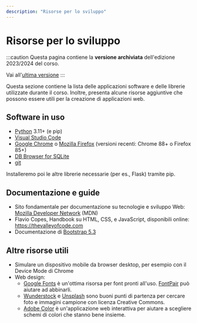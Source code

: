 ```yaml
---
description: "Risorse per lo sviluppo"
---
```


# Risorse per lo sviluppo

:::caution
Questa pagina contiene la __versione archiviata__ dell'edizione 2023/2024 del corso.

Vai all'[ultima versione](/teaching/01dxu-iaw)
:::

Questa sezione contiene la lista delle applicazioni software e delle librerie utilizzate durante il corso. Inoltre, presenta alcune risorse aggiuntive che possono essere utili per la creazione di applicazioni web.

## Software in uso

- [Python](https://www.python.org/) 3.11+ (e pip)
- [Visual Studio Code](https://code.visualstudio.com/)
- [Google Chrome](https://www.google.com/chrome/) o [Mozilla Firefox](https://www.mozilla.org/firefox/new/) (versioni recenti: Chrome 88+ o Firefox 85+)
- [DB Browser for SQLite](https://sqlitebrowser.org/)
- [git](https://git-scm.com/)

Installeremo poi le altre librerie necessarie (per es., Flask) tramite pip.

## Documentazione e guide

- Sito fondamentale per documentazione su tecnologie e sviluppo Web: [Mozilla Developer Network](https://developer.mozilla.org/) (MDN)
- Flavio Copes, Handbook su HTML, CSS, e JavaScript, disponibili online: https://thevalleyofcode.com
- Documentazione di [Bootstrap 5.3](https://getbootstrap.com/docs/5.3/getting-started/introduction/)

## Altre risorse utili

- Simulare un dispositivo mobile da browser desktop, per esempio con il Device Mode di Chrome
- Web design:
  - [Google Fonts](https://fonts.google.com/) è un'ottima risorsa per font pronti all'uso. [FontPair](https://fontpair.co/) può aiutare ad abbinarli.
  - [Wunderstock](https://wunderstock.com/) e [Unsplash](https://unsplash.com/) sono buoni punti di partenza per cercare foto e immagini campione con licenza Creative Commons.
  - [Adobe Color](https://color.adobe.com/) è un'applicazione web interattiva per aiutare a scegliere schemi di colori che stanno bene insieme.
